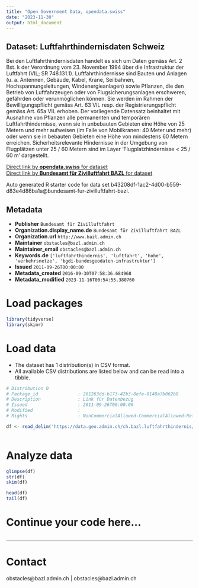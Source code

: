 ```yaml
---
title: "Open Government Data, opendata.swiss"
date: "2023-11-30"
output: html_document
---
```


## Dataset: Luftfahrthindernisdaten Schweiz

Bei den Luftfahrthindernisdaten handelt es sich um Daten gemäss Art. 2 Bst. k der Verordnung vom 23. November 1994 über die Infrastruktur der Luftfahrt (VIL; SR 748.131.1). Luftfahrthindernisse sind Bauten und Anlagen (u. a. Antennen, Gebäude, Kabel, Krane, Seilbahnen, Hochspannungsleitungen, Windenergieanlagen) sowie Pflanzen, die den Betrieb von Luftfahrzeugen oder von Flugsicherungsanlagen erschweren, gefährden oder verunmöglichen können. Sie werden im Rahmen der Bewilligungspflicht gemäss Art. 63 VIL resp. der Registrierungspflicht gemäss Art. 65a VIL erhoben. Der vorliegende Datensatz beinhaltet mit Ausnahme von Pflanzen alle permanenten und temporären Luftfahrthindernisse, wenn sie in unbebauten Gebieten eine Höhe von 25 Metern und mehr aufweisen (im Falle von Mobilkranen: 40 Meter und mehr) oder wenn sie in bebauten Gebieten eine Höhe von mindestens 60 Metern erreichen. Sicherheitsrelevante Hindernisse in der Umgebung von Flugplätzen unter 25 / 60 Metern sind im Layer 'Flugplatzhindernisse < 25 / 60 m' dargestellt.

[Direct link by **opendata.swiss** for dataset](https://opendata.swiss/de/dataset/luftfahrthindernisdaten-schweiz)<br>
[Direct link by **Bundesamt für Zivilluftfahrt BAZL** for dataset](https://www.bazl.admin.ch/bazl/de/home/infrastruktur/luftfahrthindernisse/luftfahrtinformationen/digitale-luftfahrthinderniskarten.html)

Auto generated R starter code for data set b43208df-1ac2-4d00-b559-d83e4d86ba1a@bundesamt-fur-zivilluftfahrt-bazl.

## Metadata

- **Publisher** `Bundesamt für Zivilluftfahrt`
- **Organization.display_name.de** `Bundesamt für Zivilluftfahrt BAZL`
- **Organization.url** `http://www.bazl.admin.ch`
- **Maintainer** `obstacles@bazl.admin.ch`
- **Maintainer_email** `obstacles@bazl.admin.ch`
- **Keywords.de** `['luftfahrthindernis', 'luftfahrt', 'hohe', 'verkehrsnetze', 'bgdi-bundesgeodaten-infrastruktur']`
- **Issued** `2011-09-26T00:00:00`
- **Metadata_created** `2016-09-30T07:58:36.684968`
- **Metadata_modified** `2023-11-16T00:54:55.380760`


# Load packages

```r

library(tidyverse)
library(skimr)

```

# Load data

-   The dataset has 1 distribution(s) in CSV format.
-   All available CSV distributions are listed below and can be read into a tibble.

```r

# Distribution 0
# Package_id               : 261263dd-b173-42b3-8efe-8148a7b062b8
# Description              : Link für Datenbezug
# Issued                   : 2011-09-26T00:00:00
# Modified                 : 
# Rights                   : NonCommercialAllowed-CommercialAllowed-ReferenceRequired

df <- read_delim('https://data.geo.admin.ch/ch.bazl.luftfahrthindernis/luftfahrthindernis/luftfahrthindernis_4326.csv.zip')



```

# Analyze data

```r

glimpse(df)
str(df)
skim(df)

head(df)
tail(df)

```

# Continue your code here...

```r

```

------------------------------------------------------------------------

# Contact

obstacles@bazl.admin.ch | obstacles@bazl.admin.ch
